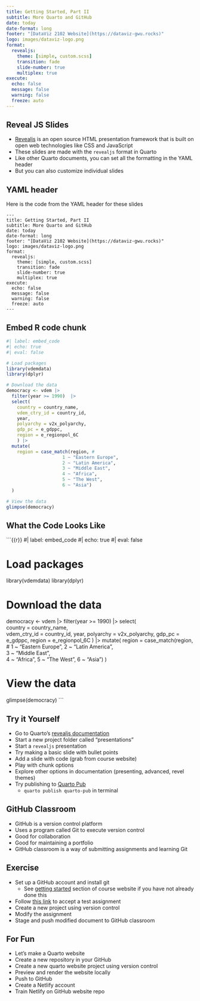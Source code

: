 ```yaml
---
title: Getting Started, Part II
subtitle: More Quarto and GitHub
date: today
date-format: long
footer: "[DataViz 2102 Website](https://dataviz-gwu.rocks)"
logo: images/dataviz-logo.png
format:
  revealjs:
    theme: [simple, custom.scss]
    transition: fade
    slide-number: true
    multiplex: true
execute:
  echo: false
  message: false
  warning: false
  freeze: auto
---
```


## Reveal JS Slides

- [Revealjs](https://revealjs.com/) is an open source HTML presentation framework that is built on open web technologies like CSS and JavaScript
- These slides are made with the `revealjs` format in Quarto
- Like other Quarto documents, you can set all the formatting in the YAML header
- But you can also customize individual slides

## YAML header

Here is the code from the YAML header for these slides

```
---
title: Getting Started, Part II
subtitle: More Quarto and GitHub
date: today
date-format: long
footer: "[DataViz 2102 Website](https://dataviz-gwu.rocks)"
logo: images/dataviz-logo.png
format:
  revealjs:
    theme: [simple, custom.scss]
    transition: fade
    slide-number: true
    multiplex: true
execute:
  echo: false
  message: false
  warning: false
  freeze: auto
---

```

## Embed R code chunk

```r
#| label: embed_code
#| echo: true
#| eval: false

# Load packages
library(vdemdata) 
library(dplyr)

# Download the data
democracy <- vdem |> 
  filter(year >= 1990)  |> 
  select(                  
    country = country_name,       
    vdem_ctry_id = country_id, 
    year, 
    polyarchy = v2x_polyarchy, 
    gdp_pc = e_gdppc, 
    region = e_regionpol_6C
    ) |>
  mutate(
    region = case_match(region, #
                     1 ~ "Eastern Europe", 
                     2 ~ "Latin America",  
                     3 ~ "Middle East",   
                     4 ~ "Africa", 
                     5 ~ "The West", 
                     6 ~ "Asia")
  )

# View the data
glimpse(democracy)
```

## What the Code Looks Like


```{{r}}
#| label: embed_code
#| echo: true
#| eval: false

# Load packages
library(vdemdata) 
library(dplyr)

# Download the data
democracy <- vdem |> 
  filter(year >= 1990)  |> 
  select(                  
    country = country_name,       
    vdem_ctry_id = country_id, 
    year, 
    polyarchy = v2x_polyarchy, 
    gdp_pc = e_gdppc, 
    region = e_regionpol_6C
    ) |>
  mutate(
    region = case_match(region, #
                     1 ~ "Eastern Europe", 
                     2 ~ "Latin America",  
                     3 ~ "Middle East",   
                     4 ~ "Africa", 
                     5 ~ "The West", 
                     6 ~ "Asia")
  )

# View the data
glimpse(democracy)
```

## Try it Yourself {.smaller}

- Go to Quarto's [revealjs documentation](https://quarto.org/docs/presentations/revealjs/)
- Start a new project folder called "presentations"
- Start a `revealjs` presentation
- Try making a basic slide with bullet points
- Add a slide with code (grab from course website)
- Play with chunk options
- Explore other options in documentation (presenting, advanced, revel themes)
- Try publishing to [Quarto Pub](https://quarto.org/docs/publishing/quarto-pub.html)
  - `quarto publish quarto-pub` in terminal
  
## GitHub Classroom

- GitHub is a version control platform
- Uses a program called Git to execute version control
- Good for collaboration
- Good for maintaining a portfolio
- GitHub classroom is a way of submitting assignments and learning Git

## Exercise

- Set up a GitHub account and install git
  - See [getting started](https://dataviz-gwu.rocks/modules/getting-started) section of course website if you have not already done this
- Follow [this link](https://classroom.github.com/a/aRbbc_aT) to accept a test assignment
- Create a new project using version control
- Modify the assignment
- Stage and push modified document to GitHub classroom

## For Fun

- Let's make a Quarto website
- Create a new repository in your GitHub
- Create a new quarto website project using version control
- Preview and render the website locally
- Push to GitHub
- Create a Netlify account
- Train Netlify on GitHub website repo